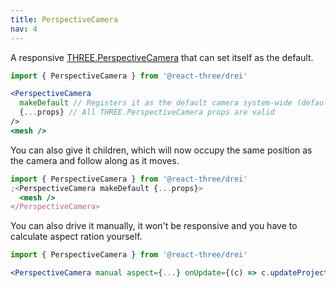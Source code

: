 ```yaml
---
title: PerspectiveCamera
nav: 4
---
```


A responsive [THREE.PerspectiveCamera](https://threejs.org/docs/index.html#api/en/cameras/PerspectiveCamera) that can set itself as the default.

```jsx
import { PerspectiveCamera } from '@react-three/drei'

<PerspectiveCamera
  makeDefault // Registers it as the default camera system-wide (default=false)
  {...props} // All THREE.PerspectiveCamera props are valid
/>
<mesh />
```

You can also give it children, which will now occupy the same position as the camera and follow along as it moves.

```jsx
import { PerspectiveCamera } from '@react-three/drei'
;<PerspectiveCamera makeDefault {...props}>
  <mesh />
</PerspectiveCamera>
```

You can also drive it manually, it won't be responsive and you have to calculate aspect ration yourself.

```jsx
import { PerspectiveCamera } from '@react-three/drei'

<PerspectiveCamera manual aspect={...} onUpdate={(c) => c.updateProjectionMatrix()}>
```

<StoryBook lib="drei" id="camera-perspectivecamera--perspective-camera-scene-st" />
